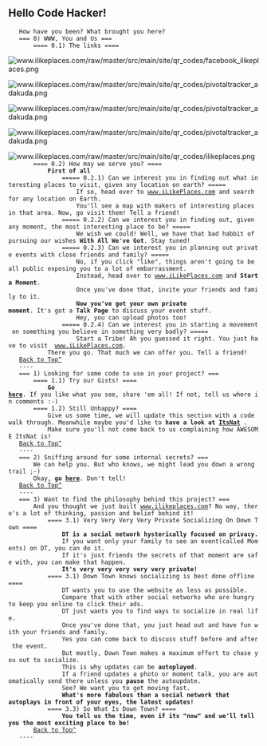 == Hello Code Hacker! ==
    How have you been? What brought you here?
    === 0) WWW, You and Us ===
        ==== 0.1) The links ====
            [[File:www.ilikeplaces.com/raw/master/src/main/site/qr_codes/facebook_ilikeplaces.png]]
            [[File:www.ilikeplaces.com/raw/master/src/main/site/qr_codes/pivotaltracker_adakuda.png]]
            [[File:www.ilikeplaces.com/raw/master/src/main/site/qr_codes/pivotaltracker_adakuda.png]]
            [[File:www.ilikeplaces.com/raw/master/src/main/site/qr_codes/pivotaltracker_adakuda.png]]
            [[File:www.ilikeplaces.com/raw/master/src/main/site/qr_codes/ilikeplaces.png]]
        ==== 0.2) How may we serve you? ====
            '''First of all'''
                ===== 0.2.1) Can we interest you in finding out what interesting places to visit, given any location on earth? =====
                    If so, head over to [http://www.ilikeplaces.com www.iLikePlaces.com] and search for any location on Earth.
                    You'll see a map with makers of interesting places in that area. Now, go visit them! Tell a friend!
                ===== 0.2.2) Can we interest you in finding out, given any moment, the most interesting place to be? =====
                    We wish we could! Well, we have that bad habbit of pursuing our wishes '''With All We've Got'''. Stay tuned!
                ===== 0.2.3) Can we interest you in planning out private events with close friends and family? =====
                    No, if you click "like", things aren't going to be all public exposing you to a lot of embarrassment.
                    Instead, head over to [http://www.ilikeplaces.com www.iLikePlaces.com] and '''Start a Moment'''.
                    Once you've done that, invite your friends and family to it.
                    '''Now you've got your own private moment'''. It's got a '''Talk Page''' to discuss your event stuff.
                    Hey, you can upload photos too!
                ===== 0.2.4) Can we interest you in starting a movement on something you believe in something very badly? =====
                    Start a Tribe! Ah you guessed it right. You just have to visit  [http://www.ilikeplaces.com www.iLikePlaces.com].
            There you go. That much we can offer you. Tell a friend!
    [[#Hello_Code_Hacker|Back to Top^]]
    ----
    === 1) Looking for some code to use in your project? ===
        ==== 1.1) Try our Gists! ====
            '''Go [https://gist.github.com/ravindranathakila here]'''. If you like what you see, share 'em all! If not, tell us where in comments :-)
        ==== 1.2) Still Unhappy? ====
            Give us some time, we will update this section with a code walk through. Meanwhile maybe you'd like to '''have a look at [http://www.innowhere.com:8080/itsnat/feashow_servlet?itsnat_doc_name=feashow.main ItsNat]''' .
            Make sure you'll not come back to us complaining how AWESOME ItsNat is!
    [[#Hello_Code_Hacker|Back to Top^]]
    ----
    === 2) Sniffing around for some internal secrets? ===
        We can help you. But who knows, we might lead you down a wrong trail ;-)
        Okay, '''go [https://www.pivotaltracker.com/projects/304913 here]'''. Don't tell!
    [[#Hello_Code_Hacker|Back to Top^]]
    ----
    === 3) Want to find the philosophy behind this project? ===
        And you thought we just built [http://www.ilikeplaces.com www.ilikeplaces.com]? No way, there's a lot of thinking, passion and belief behind it!
            ==== 3.1) Very Very Very Very Private Socializing On Down Town ====
                '''DT is a social network hysterically focused on privacy.'''
                If you want only your family to see an event(called Moments) on DT, you can do it.
                If it's just friends the secrets of that moment are safe with, you can make that happen.
                '''It's very very very very very private!'''
            ==== 3.1) Down Town knows socializing is best done offline ====
                DT wants you to use the website as less as possible.
                Compare that with other social networks who are hungry to keep you online to click their ads.
                DT just wants you to find ways to socialize in real life.
                Once you've done that, you just head out and have fun with your friends and family.
                Yes you can come back to discuss stuff before and after the event.
                But mostly, Down Town makes a maximum effort to chase you out to socialize.
                This is why updates can be '''autoplayed'''.
                If a friend updates a photo or moment talk, you are automatically send there unless you '''pause''' the autoupdate.
                See? We want you to get moving fast.
                '''What's more fabulous than a social network that autoplays in front of your eyes, the latest updates!'''
            ==== 3.3) So What Is Down Town? ====
                '''You tell us the time, even if its "now" and we'll tell you the most exciting place to be!'''
        [[#Hello_Code_Hacker|Back to Top^]]
    ----
